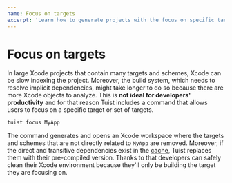 ```yaml
---
name: Focus on targets
excerpt: 'Learn how to generate projects with the focus on specific targets removing the unnecessary targets and schemes, and replacing direct and transitive dependencies with pre-compiled targets from the cache.'
---
```


# Focus on targets

In large Xcode projects that contain many targets and schemes, Xcode can be slow indexing the project.
Moreover, the build system, which needs to resolve implicit dependencies, might take longer to do so because there are more Xcode objects to analyze.
This is **not ideal for developers' productivity** and for that reason Tuist includes a command that allows users to focus on a specific target or set of targets.

```bash
tuist focus MyApp
```

The command generates and opens an Xcode workspace where the targets and schemes that are not directly related to `MyApp` are removed.
Moreover, if the direct and transitive dependencies exist in the [cache](/docs/usage/caching/),
Tuist replaces them with their pre-compiled version.
Thanks to that developers can safely clean their Xcode environment because they'll only be building the target they are focusing on.

<Message
  info
  title="Only compatible with Project.swift"
  description="Since Tuist generates a workspace that is optimized for the user's intent, Tuist needs to own the structure of the workspace. For that reason this command only works with directories that contain a `Project.swift` and not a `Workspace.swift`."
/>
